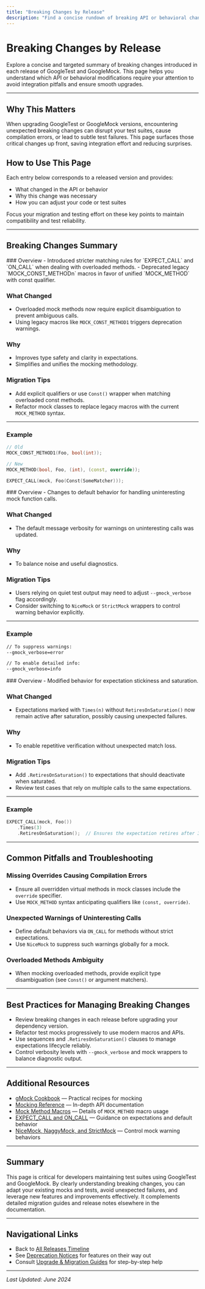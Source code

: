 ```yaml
---
title: "Breaking Changes by Release"
description: "Find a concise rundown of breaking API or behavioral changes by version. Each entry specifies what changed, why, and how users may need to adapt code or test suites. Critical for avoiding surprises and planning effective migrations."
---
```


# Breaking Changes by Release

Explore a concise and targeted summary of breaking changes introduced in each release of GoogleTest and GoogleMock. This page helps you understand which API or behavioral modifications require your attention to avoid integration pitfalls and ensure smooth upgrades.

---

## Why This Matters

When upgrading GoogleTest or GoogleMock versions, encountering unexpected breaking changes can disrupt your test suites, cause compilation errors, or lead to subtle test failures. This page surfaces those critical changes up front, saving integration effort and reducing surprises.

## How to Use This Page

Each entry below corresponds to a released version and provides:

- What changed in the API or behavior
- Why this change was necessary
- How you can adjust your code or test suites

Focus your migration and testing effort on these key points to maintain compatibility and test reliability.

---

## Breaking Changes Summary

<AccordionGroup title="Breaking Changes by Version">
<Accordion title="Version 1.14.0 - March 2024">
### Overview
- Introduced stricter matching rules for `EXPECT_CALL` and `ON_CALL` when dealing with overloaded methods.
- Deprecated legacy `MOCK_CONST_METHODn` macros in favor of unified `MOCK_METHOD` with const qualifier.

### What Changed
- Overloaded mock methods now require explicit disambiguation to prevent ambiguous calls.
- Using legacy macros like `MOCK_CONST_METHOD1` triggers deprecation warnings.

### Why
- Improves type safety and clarity in expectations.
- Simplifies and unifies the mocking methodology.

### Migration Tips
- Add explicit qualifiers or use `Const()` wrapper when matching overloaded const methods.
- Refactor mock classes to replace legacy macros with the current `MOCK_METHOD` syntax.

---
### Example
```cpp
// Old
MOCK_CONST_METHOD1(Foo, bool(int));

// New
MOCK_METHOD(bool, Foo, (int), (const, override));

EXPECT_CALL(mock, Foo(Const(SomeMatcher)));
```
</Accordion>

<Accordion title="Version 1.13.0 - December 2023">
### Overview
- Changes to default behavior for handling uninteresting mock function calls.

### What Changed
- The default message verbosity for warnings on uninteresting calls was updated.

### Why
- To balance noise and useful diagnostics.

### Migration Tips
- Users relying on quiet test output may need to adjust `--gmock_verbose` flag accordingly.
- Consider switching to `NiceMock` or `StrictMock` wrappers to control warning behavior explicitly.

---
### Example
```bash
// To suppress warnings:
--gmock_verbose=error

// To enable detailed info:
--gmock_verbose=info
```
</Accordion>

<Accordion title="Version 1.12.0 - September 2023">
### Overview
- Modified behavior for expectation stickiness and saturation.

### What Changed
- Expectations marked with `Times(n)` without `RetiresOnSaturation()` now remain active after saturation, possibly causing unexpected failures.

### Why
- To enable repetitive verification without unexpected match loss.

### Migration Tips
- Add `.RetiresOnSaturation()` to expectations that should deactivate when saturated.
- Review test cases that rely on multiple calls to the same expectations.

---
### Example
```cpp
EXPECT_CALL(mock, Foo())
    .Times(3)
    .RetiresOnSaturation();  // Ensures the expectation retires after 3 calls
```
</Accordion>

</AccordionGroup>

---

## Common Pitfalls and Troubleshooting

### Missing Overrides Causing Compilation Errors
- Ensure all overridden virtual methods in mock classes include the `override` specifier.
- Use `MOCK_METHOD` syntax anticipating qualifiers like `(const, override)`.

### Unexpected Warnings of Uninteresting Calls
- Define default behaviors via `ON_CALL` for methods without strict expectations.
- Use `NiceMock` to suppress such warnings globally for a mock.

### Overloaded Methods Ambiguity
- When mocking overloaded methods, provide explicit type disambiguation (see `Const()` or argument matchers).

---

## Best Practices for Managing Breaking Changes

- Review breaking changes in each release before upgrading your dependency version.
- Refactor test mocks progressively to use modern macros and APIs.
- Use sequences and `.RetiresOnSaturation()` clauses to manage expectations lifecycle reliably.
- Control verbosity levels with `--gmock_verbose` and mock wrappers to balance diagnostic output.

---

## Additional Resources

- [gMock Cookbook](gmock_cook_book.md) — Practical recipes for mocking
- [Mocking Reference](mocking.md) — In-depth API documentation
- [Mock Method Macros](mock_method_macros) — Details of `MOCK_METHOD` macro usage
- [EXPECT_CALL and ON_CALL](expect_call_on_call) — Guidance on expectations and default behavior
- [NiceMock, NaggyMock, and StrictMock](nice_naggy_strict_mocks) — Control mock warning behaviors

---

## Summary
This page is critical for developers maintaining test suites using GoogleTest and GoogleMock. By clearly understanding breaking changes, you can adapt your existing mocks and tests, avoid unexpected failures, and leverage new features and improvements effectively. It complements detailed migration guides and release notes elsewhere in the documentation.

---

## Navigational Links

- Back to [All Releases Timeline](all-releases)
- See [Deprecation Notices](deprecations) for features on their way out
- Consult [Upgrade & Migration Guides](migration-guides) for step-by-step help

---

_Last Updated: June 2024_
